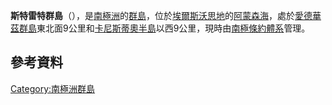 {{coord|73|48|S|103|23|W|display=title}}

'''斯特雷特群島'''（{{lang-en|Sterrett Islands}}），是[[南極洲|南極洲]]的[[群島|群島]]，位於[[埃爾斯沃思地|埃爾斯沃思地]]的[[阿蒙森海|阿蒙森海]]，處於[[愛德華茲群島|愛德華茲群島]]東北面9公里和[[卡尼斯蒂奧半島|卡尼斯蒂奧半島]]以西9公里，現時由[[南極條約體系|南極條約體系]]管理。

==參考資料==
{{usgs-gazetteer}}
{{EllsworthLand-geo-stub}}
{{DEFAULTSORT:Sterrett Islands}}
[[Category:南極洲群島|Category:南極洲群島]]